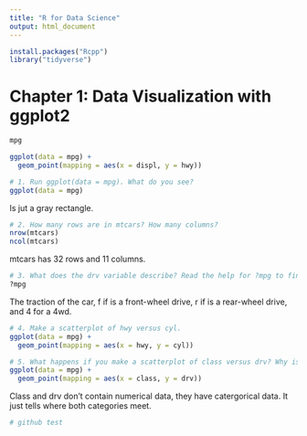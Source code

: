```yaml
---
title: "R for Data Science"
output: html_document
---
```


```r
install.packages("Rcpp")
library("tidyverse")
```

# Chapter 1: Data Visualization with ggplot2

```r
mpg
```

```r
ggplot(data = mpg) +
  geom_point(mapping = aes(x = displ, y = hwy))
```

```r
# 1. Run ggplot(data = mpg). What do you see?
ggplot(data = mpg)
```

Is jut a gray rectangle.

```r
# 2. How many rows are in mtcars? How many columns?
nrow(mtcars)
ncol(mtcars)
```

mtcars has 32 rows and 11 columns.

```r
# 3. What does the drv variable describe? Read the help for ?mpg to find out.
?mpg
```

The traction of the car, f if is a front-wheel drive,
r if is a rear-wheel drive, and 4 for a 4wd.

```r
# 4. Make a scatterplot of hwy versus cyl.
ggplot(data = mpg) +
  geom_point(mapping = aes(x = hwy, y = cyl))
```

```r
# 5. What happens if you make a scatterplot of class versus drv? Why is the plot not useful?
ggplot(data = mpg) +
  geom_point(mapping = aes(x = class, y = drv))
```

Class and drv don't contain numerical data, they have catergorical data. It just tells where both categories meet. 

```r
# github test
```

